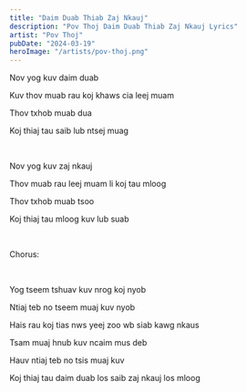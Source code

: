 ```yaml
---
title: "Daim Duab Thiab Zaj Nkauj"
description: "Pov Thoj Daim Duab Thiab Zaj Nkauj Lyrics"
artist: "Pov Thoj"
pubDate: "2024-03-19"
heroImage: "/artists/pov-thoj.png"
---
```


Nov yog kuv daim duab

Kuv thov muab rau koj khaws cia leej muam

Thov txhob muab dua

Koj thiaj tau saib lub ntsej muag

<br />

Nov yog kuv zaj nkauj

Thov muab rau leej muam li koj tau mloog

Thov txhob muab tsoo

Koj thiaj tau mloog kuv lub suab

<br />

Chorus:

<br />

Yog tseem tshuav kuv nrog koj nyob

Ntiaj teb no tseem muaj kuv nyob

Hais rau koj tias nws yeej zoo wb siab kawg nkaus

Tsam muaj hnub kuv ncaim mus deb

Hauv ntiaj teb no tsis muaj kuv

Koj thiaj tau daim duab los saib zaj nkauj los mloog
